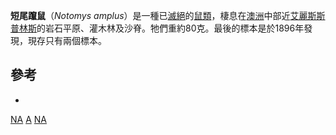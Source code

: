 {{Speciesbox
| name = 短尾躥鼠
| status = EX
| extinct = 1896年
| status_system = iucn3.1
| status_ref = <ref>{{IUCN2008 | assessors = Baillie, J.E.M. | year=2008 | title=Notomys amplus | id=14861 | downloaded=6 January 2009}}</ref>
| genus = Notomys
| species = amplus
| authority = Brazenor, 1936
}}

'''短尾躥鼠'''（''Notomys amplus''）是一種已[[滅絕|滅絕]]的[[鼠類|鼠類]]，棲息在[[澳洲|澳洲]]中部近[[艾麗斯斯普林斯|艾麗斯斯普林斯]]的岩石平原、灌木林及沙脊。牠們重約80克。最後的標本是於1896年發現，現存只有兩個標本。

==參考==
{{reflist}}
* {{cite book en | author=Flannery, Tim & Schouten, Peter | title=A Gap in Nature: Discovering the World's Extinct Animals | url=https://archive.org/details/gapinnature00timf | publisher=Atlantic Monthly Press, New York | year=2001 | isbn=0-87113-797-6}}
{{Taxonbar|from=Q946876}}

[[Category:IUCN紅色名錄絕滅物種|NA]]
[[Category:澳洲彈鼠屬|A]]
[[Category:澳大利亞哺乳動物|NA]]